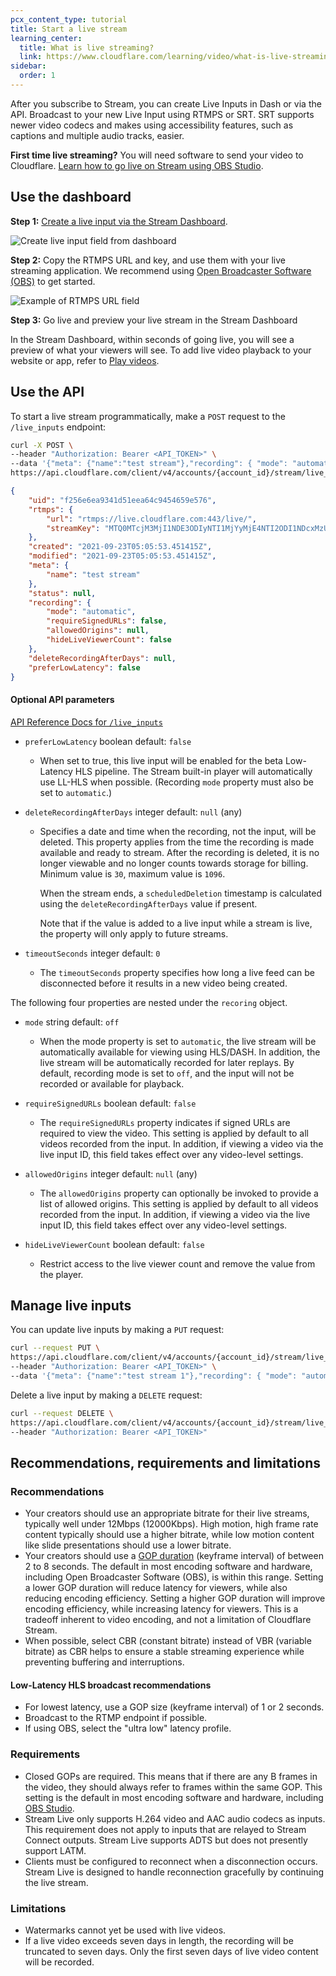 ```yaml
---
pcx_content_type: tutorial
title: Start a live stream
learning_center:
  title: What is live streaming?
  link: https://www.cloudflare.com/learning/video/what-is-live-streaming/
sidebar:
  order: 1
---
```



After you subscribe to Stream, you can create Live Inputs in Dash or via the API. Broadcast to your new Live Input using RTMPS or SRT. SRT supports newer video codecs and makes using accessibility features, such as captions and multiple audio tracks, easier.

<Render file="srt-supported-modes" />

**First time live streaming?** You will need software to send your video to Cloudflare. [Learn how to go live on Stream using OBS Studio](/stream/examples/obs-from-scratch/).

## Use the dashboard

**Step 1:** [Create a live input via the Stream Dashboard](https://dash.cloudflare.com/?to=/:account/stream/inputs/create).

![Create live input field from dashboard](~/assets/images/stream/create-live-input-from-stream-dashboard.png)

**Step 2:** Copy the RTMPS URL and key, and use them with your live streaming application. We recommend using [Open Broadcaster Software (OBS)](https://obsproject.com/) to get started.

![Example of RTMPS URL field](~/assets/images/stream/copy-rtmps-url-from-stream-dashboard.png)

**Step 3:** Go live and preview your live stream in the Stream Dashboard

In the Stream Dashboard, within seconds of going live, you will see a preview of what your viewers will see. To add live video playback to your website or app, refer to [Play videos](/stream/viewing-videos).

## Use the API

To start a live stream programmatically, make a `POST` request to the `/live_inputs` endpoint:

```bash title="Request"
curl -X POST \
--header "Authorization: Bearer <API_TOKEN>" \
--data '{"meta": {"name":"test stream"},"recording": { "mode": "automatic" }}' \
https://api.cloudflare.com/client/v4/accounts/{account_id}/stream/live_inputs
```

```json title="Response"
{
	"uid": "f256e6ea9341d51eea64c9454659e576",
	"rtmps": {
		"url": "rtmps://live.cloudflare.com:443/live/",
		"streamKey": "MTQ0MTcjM3MjI1NDE3ODIyNTI1MjYyMjE4NTI2ODI1NDcxMzUyMzcf256e6ea9351d51eea64c9454659e576"
	},
	"created": "2021-09-23T05:05:53.451415Z",
	"modified": "2021-09-23T05:05:53.451415Z",
	"meta": {
		"name": "test stream"
	},
	"status": null,
	"recording": {
		"mode": "automatic",
		"requireSignedURLs": false,
		"allowedOrigins": null,
		"hideLiveViewerCount": false
	},
	"deleteRecordingAfterDays": null,
	"preferLowLatency": false
}
```

#### Optional API parameters

[API Reference Docs for `/live_inputs`](/api/operations/stream-live-inputs-create-a-live-input)

- `preferLowLatency` boolean default: `false` <InlineBadge preset="beta" />

  - When set to true, this live input will be enabled for the beta Low-Latency HLS pipeline. The Stream built-in player will automatically use LL-HLS when possible. (Recording `mode` property must also be set to `automatic`.)

- `deleteRecordingAfterDays` integer default: `null` (any)

  - Specifies a date and time when the recording, not the input, will be deleted. This property applies from the time the recording is made available and ready to stream. After the recording is deleted, it is no longer viewable and no longer counts towards storage for billing. Minimum value is `30`, maximum value is `1096`.

    When the stream ends, a `scheduledDeletion` timestamp is calculated using the `deleteRecordingAfterDays` value if present.

    Note that if the value is added to a live input while a stream is live, the property will only apply to future streams.

- `timeoutSeconds` integer default: `0`

  - The `timeoutSeconds` property specifies how long a live feed can be disconnected before it results in a new video being created.

The following four properties are nested under the `recoring` object.

- `mode` string default: `off`

  - When the mode property is set to `automatic`, the live stream will be automatically available for viewing using HLS/DASH. In addition, the live stream will be automatically recorded for later replays. By default, recording mode is set to `off`, and the input will not be recorded or available for playback.

- `requireSignedURLs` boolean default: `false`

  - The `requireSignedURLs` property indicates if signed URLs are required to view the video. This setting is applied by default to all videos recorded from the input. In addition, if viewing a video via the live input ID, this field takes effect over any video-level settings.

- `allowedOrigins` integer default: `null` (any)

  - The `allowedOrigins` property can optionally be invoked to provide a list of allowed origins. This setting is applied by default to all videos recorded from the input. In addition, if viewing a video via the live input ID, this field takes effect over any video-level settings.

- `hideLiveViewerCount` boolean default: `false`

  - Restrict access to the live viewer count and remove the value from the player.

## Manage live inputs

You can update live inputs by making a `PUT` request:

```bash title="Request"
curl --request PUT \
https://api.cloudflare.com/client/v4/accounts/{account_id}/stream/live_inputs/{input_id} \
--header "Authorization: Bearer <API_TOKEN>" \
--data '{"meta": {"name":"test stream 1"},"recording": { "mode": "automatic", "timeoutSeconds": 10 }}'
```

Delete a live input by making a `DELETE` request:

```bash title="Request"
curl --request DELETE \
https://api.cloudflare.com/client/v4/accounts/{account_id}/stream/live_inputs/{input_id} \
--header "Authorization: Bearer <API_TOKEN>"
```

## Recommendations, requirements and limitations

### Recommendations

- Your creators should use an appropriate bitrate for their live streams, typically well under 12Mbps (12000Kbps). High motion, high frame rate content typically should use a higher bitrate, while low motion content like slide presentations should use a lower bitrate.
- Your creators should use a [GOP duration](https://en.wikipedia.org/wiki/Group_of_pictures) (keyframe interval) of between 2 to 8 seconds. The default in most encoding software and hardware, including Open Broadcaster Software (OBS), is within this range. Setting a lower GOP duration will reduce latency for viewers, while also reducing encoding efficiency. Setting a higher GOP duration will improve encoding efficiency, while increasing latency for viewers. This is a tradeoff inherent to video encoding, and not a limitation of Cloudflare Stream.
- When possible, select CBR (constant bitrate) instead of VBR (variable bitrate) as CBR helps to ensure a stable streaming experience while preventing buffering and interruptions.

#### Low-Latency HLS broadcast recommendations <Badge text="Beta" variant="caution" size="small" />

- For lowest latency, use a GOP size (keyframe interval) of 1 or 2 seconds.
- Broadcast to the RTMP endpoint if possible.
- If using OBS, select the "ultra low" latency profile.

### Requirements

- Closed GOPs are required. This means that if there are any B frames in the video, they should always refer to frames within the same GOP. This setting is the default in most encoding software and hardware, including [OBS Studio](https://obsproject.com/).
- Stream Live only supports H.264 video and AAC audio codecs as inputs. This requirement does not apply to inputs that are relayed to Stream Connect outputs. Stream Live supports ADTS but does not presently support LATM.
- Clients must be configured to reconnect when a disconnection occurs. Stream Live is designed to handle reconnection gracefully by continuing the live stream.

### Limitations

- Watermarks cannot yet be used with live videos.
- If a live video exceeds seven days in length, the recording will be truncated to seven days. Only the first seven days of live video content will be recorded.
